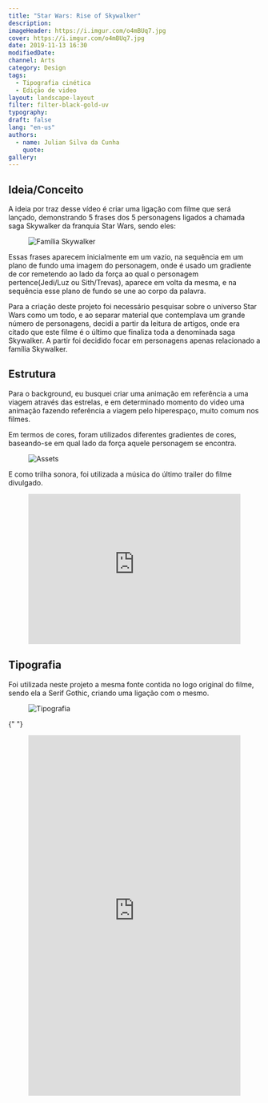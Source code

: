 ```yaml
---
title: "Star Wars: Rise of Skywalker"
description:
imageHeader: https://i.imgur.com/o4mBUq7.jpg
cover: https://i.imgur.com/o4mBUq7.jpg
date: 2019-11-13 16:30
modifiedDate:
channel: Arts
category: Design
tags:
  - Tipografia cinética
  - Edição de video
layout: landscape-layout
filter: filter-black-gold-uv
typography:
draft: false
lang: "en-us"
authors:
  - name: Julian Silva da Cunha
    quote:
gallery:
---
```


## Ideia/Conceito

A ideia por traz desse vídeo é criar uma ligação com filme que será lançado, demonstrando 5 frases dos 5 personagens ligados a chamada saga Skywalker da franquia Star Wars, sendo eles:

<figure>
  <img
    src="https://i.imgur.com/YXbezpC.jpg"
    alt="Família Skywalker"
    className="max-w-none mx-auto block"
  />
</figure>

Essas frases aparecem inicialmente em um vazio, na sequência em um plano de fundo uma imagem do personagem, onde é usado um gradiente de cor remetendo ao lado da força ao qual o personagem pertence(Jedi/Luz ou Sith/Trevas), aparece em volta da mesma, e na sequência esse plano de fundo se une ao corpo da palavra.

Para a criação deste projeto foi necessário pesquisar sobre o universo Star Wars como um todo, e ao separar material que contemplava um grande número de personagens, decidi a partir da leitura de artigos, onde era citado que este filme é o último que finaliza toda a denominada saga Skywalker. A partir foi decidido focar em personagens apenas relacionado a família Skywalker.

## Estrutura

Para o background, eu busquei criar uma animação em referência a uma viagem através das estrelas, e em determinado momento do video uma animação fazendo referência a viagem pelo hiperespaço, muito comum nos filmes.

Em termos de cores, foram utilizados diferentes gradientes de cores, baseando-se em qual lado da força aquele personagem se encontra.

<figure>
  <img
    src="https://i.imgur.com/0Lx9GUA.jpg"
    alt="Assets"
    className="max-w-none mx-auto block"
  />
</figure>

E como trilha sonora, foi utilizada a música do último trailer do filme divulgado.

<figure>
  <iframe
    className="max-w-none mx-auto block"
    width="100%"
    height="300"
    scrolling="no"
    frameBorder="no"
    allow="autoplay"
    src="https://w.soundcloud.com/player/?url=https%3A//api.soundcloud.com/tracks/700531429&color=%23ff5500&auto_play=false&hide_related=false&show_comments=true&show_user=true&show_reposts=false&show_teaser=true&visual=true"
  ></iframe>
</figure>

## Tipografia

Foi utilizada neste projeto a mesma fonte contida no logo original do filme, sendo ela a Serif Gothic, criando uma ligação com o mesmo.

<figure>
  <img
    src="https://i.imgur.com/uBKdlZM.jpg"
    alt="Tipografia"
    className="max-w-none mx-auto block"
  />
</figure>

{" "}
<figure className="ratio ratio-16x9 mb-4">
  <iframe
    className="max-w-none mx-auto block"
    src="https://www.youtube.com/embed/MxmIoHXKybI"
    frameborder="0"
    allow="accelerometer; autoplay; encrypted-media; gyroscope; picture-in-picture"
    width="100%"
    height="720"
    allowfullscreen
  ></iframe>
</figure>
